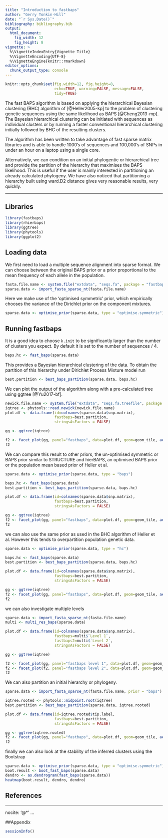 ```yaml
---
title: "Introduction to fastbaps"
author: "Gerry Tonkin-Hill"
date: "`r Sys.Date()`"
bibliography: bibliography.bib
output: 
  html_document:
    fig_width: 12
    fig_height: 8
vignette: >
  %\VignetteIndexEntry{Vignette Title}
  %\VignetteEncoding{UTF-8}
  %\VignetteEngine{knitr::rmarkdown}
editor_options: 
  chunk_output_type: console
---
```



```r
knitr::opts_chunk$set(fig.width=12, fig.height=8,
                      echo=TRUE, warning=FALSE, message=FALSE,
                      tidy=TRUE)
```

The fast BAPS algorithm is based on applying the hierarchical Bayesian clustering (BHC) algorithm of [@Heller2005-kp] to the problem of clustering genetic sequences using the same likelihood as BAPS [@Cheng2013-mp]. The Bayesian hierarchical clustering can be initiated with sequences as individual clusters or by running a faster conventional hierarchical clustering initially followed by BHC of the resulting clusters.

The algorithm has been written to take advantage of fast sparse matrix libraries and is able to handle 1000's of sequences and 100,000's of SNPs in under an hour on a laptop using a single core.

Alternatively, we can condition on an initial phylogentic or hierarchical tree and provide the partition of the hierarchy that maximises the BAPS likelihood. This is useful if the user is mainly interested in partitioning an already calculated phylogeny. We have also noticed that partitioning a hierarchy built using ward.D2 distance gives very reasonable results, very quickly.

***


## Libraries

```r
library(fastbaps)
library(rhierbaps)
library(ggtree)
library(phytools)
library(ggplot2)
```

## Loading data

We first need to load a multiple sequence alignment into sparse format. We can choose between the original BAPS prior or a prior proportional to the mean frequency of each allele in the population.

```r
fasta.file.name <- system.file("extdata", "seqs.fa", package = "fastbaps")
sparse.data <- import_fasta_sparse_nt(fasta.file.name)
```

Here we make use of the 'optimised symmetric' prior, which empirically chooses the variance of the Dirichlet prior on the component mixtures.

```r
sparse.data <- optimise_prior(sparse.data, type = "optimise.symmetric")
```

## Running fastbaps

It is a good idea to choose `k.init` to be significantly larger than the number of clusters you expect. By default it is set to the number of sequences / 4.

```r
baps.hc <- fast_baps(sparse.data)
```

This provides a Bayesian hierarchical clustering of the data. To obtain the partition of this hierarchy under Dirichlet Process Mixture model run

```r
best.partition <- best_baps_partition(sparse.data, baps.hc)
```

We can  plot the output of the  algorithm along with a pre-calculated tree using ggtree [@Yu2017-bf].

```r
newick.file.name <- system.file("extdata", "seqs.fa.treefile", package = "fastbaps")
iqtree <- phytools::read.newick(newick.file.name)
plot.df <- data.frame(id=colnames(sparse.data$snp.matrix),
                      fastbaps=best.partition,
                      stringsAsFactors = FALSE)

gg <- ggtree(iqtree)

f2 <- facet_plot(gg, panel="fastbaps", data=plot.df, geom=geom_tile, aes(x=fastbaps), color='blue')
f2
```

We can compare this result to other priors, the un-optimised symmetric or BAPS prior similar to STRUCTURE and hierBAPS, an optimised BAPS prior or the population mean based prior of Heller et al.

```r
sparse.data <- optimise_prior(sparse.data, type = "baps")

baps.hc <- fast_baps(sparse.data)
best.partition <- best_baps_partition(sparse.data, baps.hc)

plot.df <- data.frame(id=colnames(sparse.data$snp.matrix),
                      fastbaps=best.partition,
                      stringsAsFactors = FALSE)

gg <- ggtree(iqtree)
f2 <- facet_plot(gg, panel="fastbaps", data=plot.df, geom=geom_tile, aes(x=fastbaps), color='blue')
f2
```

we can also use the same prior as used in the BHC algorithm of Heller et al. However this tends to overpartition population genetic data.

```r
sparse.data <- optimise_prior(sparse.data, type = "hc")

baps.hc <- fast_baps(sparse.data)
best.partition <- best_baps_partition(sparse.data, baps.hc)

plot.df <- data.frame(id=colnames(sparse.data$snp.matrix),
                      fastbaps=best.partition,
                      stringsAsFactors = FALSE)

gg <- ggtree(iqtree)
f2 <- facet_plot(gg, panel="fastbaps", data=plot.df, geom=geom_tile, aes(x=fastbaps), color='blue')
f2
```

we can also investigate multiple levels

```r
sparse.data <- import_fasta_sparse_nt(fasta.file.name)
multi <- multi_res_baps(sparse.data)

plot.df <- data.frame(id=colnames(sparse.data$snp.matrix),
                      fastbaps=multi$`Level 1`,
                      fastbaps2=multi$`Level 2`,
                      stringsAsFactors = FALSE)

gg <- ggtree(iqtree)

f2 <- facet_plot(gg, panel="fastbaps level 1", data=plot.df, geom=geom_tile, aes(x=fastbaps), color='blue')
f2 <- facet_plot(f2, panel="fastbaps level 2", data=plot.df, geom=geom_tile, aes(x=fastbaps2), color='green')
f2
```

We can also partition an initial hierarchy or phylogeny.

```r
sparse.data <- import_fasta_sparse_nt(fasta.file.name, prior = "baps")

iqtree.rooted <- phytools::midpoint.root(iqtree)
best.partition <- best_baps_partition(sparse.data, iqtree.rooted)

plot.df <- data.frame(id=iqtree.rooted$tip.label,
                      fastbaps=best.partition,
                      stringsAsFactors = FALSE)

gg <- ggtree(iqtree.rooted)
f2 <- facet_plot(gg, panel="fastbaps", data=plot.df, geom=geom_tile, aes(x=fastbaps), color='blue')
f2
```

finally we can also look at the stability of the inferred clusters using the Bootstrap

```r
sparse.data <- optimise_prior(sparse.data, type = "optimise.symmetric")
boot.result <- boot_fast_baps(sparse.data)
dendro <- as.dendrogram(fast_baps(sparse.data))
heatmap(boot.result, dendro, dendro)
```

## References

---
nocite: '@*'
...

##Appendix

```r
sessionInfo()
```
